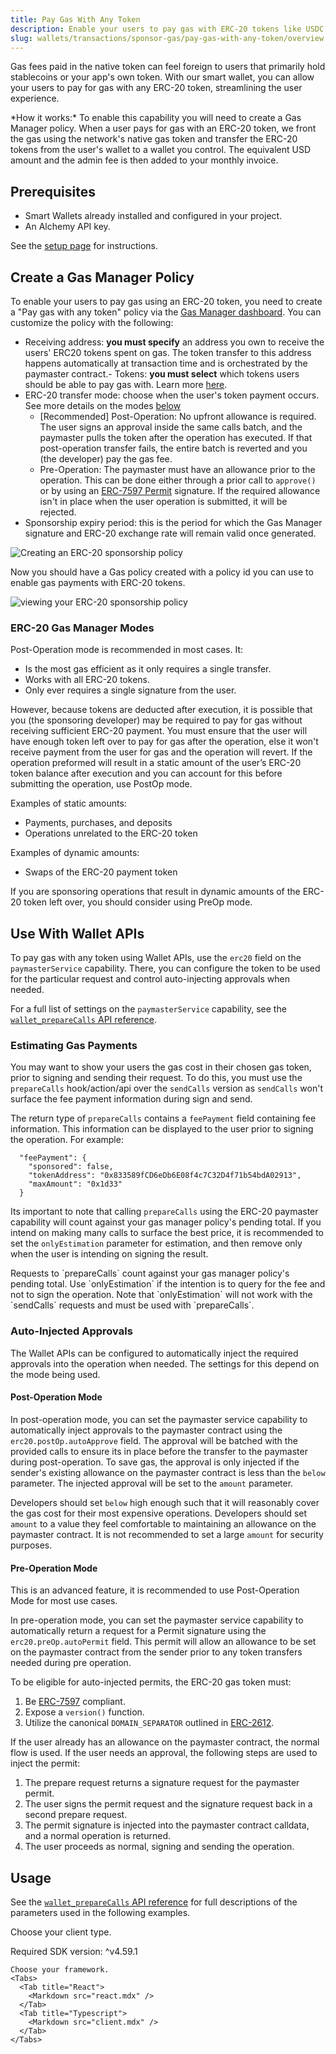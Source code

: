 ```yaml
---
title: Pay Gas With Any Token
description: Enable your users to pay gas with ERC-20 tokens like USDC via Gas Manager
slug: wallets/transactions/sponsor-gas/pay-gas-with-any-token/overview
---
```


Gas fees paid in the native token can feel foreign to users that primarily hold stablecoins or your app's own token. With our smart wallet, you can allow your users to pay for gas with any ERC-20 token, streamlining the user experience.

<Tip>
  *How it works:* To enable this capability you will need to create a Gas
  Manager policy. When a user pays for gas with an ERC-20 token, we front the
  gas using the network's native gas token and transfer the ERC-20 tokens from
  the user's wallet to a wallet you control. The equivalent USD amount and the
  admin fee is then added to your monthly invoice.
</Tip>

## Prerequisites

- Smart Wallets already installed and configured in your project.
- An Alchemy API key.

See the [setup page](/docs/wallets/pages/react/setup.mdx) for instructions.

## Create a Gas Manager Policy

To enable your users to pay gas using an ERC-20 token, you need to create a "Pay gas with any token" policy via the [Gas Manager dashboard](https://dashboard.alchemy.com/gas-manager/policy/create). You can customize the policy with the following:

- Receiving address: **you must specify** an address you own to receive the users' ERC20 tokens spent on gas. The token transfer to this address happens automatically at transaction time and is orchestrated by the paymaster contract.- Tokens: **you must select** which tokens users should be able to pay gas with. Learn more [here](https://www.alchemy.com/docs/reference/gas-manager-faqs).
- ERC-20 transfer mode: choose when the user's token payment occurs. See more details on the modes [below](#erc-20-gas-manager-modes)
  - [Recommended] Post-Operation: No upfront allowance is required. The user signs an approval inside the same calls batch, and the paymaster pulls the token after the operation has executed. If that post-operation transfer fails, the entire batch is reverted and you (the developer) pay the gas fee.
  - Pre-Operation: The paymaster must have an allowance prior to the operation. This can be done either through a prior call to `approve()` or by using an [ERC-7597 Permit](https://eips.ethereum.org/EIPS/eip-7597) signature. If the required allowance isn't in place when the user operation is submitted, it will be rejected.
- Sponsorship expiry period: this is the period for which the Gas Manager signature and ERC-20 exchange rate will remain valid once generated.

<img
  src="/images/wallets/erc-20-policy-create.png"
  alt="Creating an ERC-20 sponsorship policy"
/>

Now you should have a Gas policy created with a policy id you can use to enable gas payments with ERC-20 tokens.

<img
  src="/images/wallets/erc-20-sponsorship-policy.png"
  alt="viewing your ERC-20 sponsorship policy"
/>

### ERC-20 Gas Manager Modes

Post-Operation mode is recommended in most cases. It:

- Is the most gas efficient as it only requires a single transfer.
- Works with all ERC-20 tokens.
- Only ever requires a single signature from the user.

However, because tokens are deducted after execution, it is possible that you (the sponsoring developer) may be required to pay for gas without receiving sufficient ERC-20 payment.
You must ensure that the user will have enough token left over to pay for gas after the operation, else it won't receive payment from the user for gas and the operation will revert.
If the operation preformed will result in a static amount of the user’s ERC-20 token balance after execution and you can account for this before submitting the operation, use PostOp mode.

Examples of static amounts:

- Payments, purchases, and deposits
- Operations unrelated to the ERC-20 token

Examples of dynamic amounts:

- Swaps of the ERC-20 payment token

If you are sponsoring operations that result in dynamic amounts of the ERC-20 token left over, you should consider using PreOp mode.

## Use With Wallet APIs

To pay gas with any token using Wallet APIs, use the `erc20` field on the `paymasterService` capability.
There, you can configure the token to be used for the particular request and control auto-injecting approvals when needed.

For a full list of settings on the `paymasterService` capability, see the [`wallet_prepareCalls` API reference](/docs/wallets/api/smart-wallets/wallet-api-endpoints/wallet-api-endpoints/wallet-prepare-calls).

### Estimating Gas Payments

You may want to show your users the gas cost in their chosen gas token, prior to signing and sending their request. To do this, you must use the `prepareCalls` hook/action/api over the `sendCalls` version
as `sendCalls` won't surface the fee payment information during sign and send.

The return type of `prepareCalls` contains a `feePayment` field containing fee information. This information can be displayed to the user prior to signing the operation. For example:

```
  "feePayment": {
    "sponsored": false,
    "tokenAddress": "0x833589fCD6eDb6E08f4c7C32D4f71b54bdA02913",
    "maxAmount": "0x1d33"
  }
```

Its important to note that calling `prepareCalls` using the ERC-20 paymaster capability will count against your gas manager policy's pending total. If you intend on making many
calls to surface the best price, it is recommended to set the `onlyEstimation` parameter for estimation, and then remove only when the user is intending on signing the result.

<Warning>
  Requests to `prepareCalls` count against your gas manager policy's pending
  total. Use `onlyEstimation` if the intention is to query for the fee and not
  to sign the operation. Note that `onlyEstimation` will not work with the
  `sendCalls` requests and must be used with `prepareCalls`.
</Warning>

### Auto-Injected Approvals

The Wallet APIs can be configured to automatically inject the required approvals into the operation when needed. The settings for this depend on the mode being used.

#### Post-Operation Mode

In post-operation mode, you can set the paymaster service capability to automatically inject approvals to the paymaster contract using the `erc20.postOp.autoApprove` field.
The approval will be batched with the provided calls to ensure its in place before the transfer to the paymaster during post-operation.
To save gas, the approval is only injected if the sender's existing allowance on the paymaster contract is less than the `below` parameter. The injected approval will be set to
the `amount` parameter.

Developers should set `below` high enough such that it will reasonably cover the gas cost for their most expensive operations. Developers should set `amount` to a value
they feel comfortable to maintaining an allowance on the paymaster contract. It is not recommended to set a large `amount` for security purposes.

#### Pre-Operation Mode

<Note>
  This is an advanced feature, it is recommended to use Post-Operation Mode for
  most use cases.
</Note>

In pre-operation mode, you can set the paymaster service capability to automatically return a request for a Permit signature using the `erc20.preOp.autoPermit` field.
This permit will allow an allowance to be set on the paymaster contract from the sender prior to any token transfers needed during pre operation.

To be eligible for auto-injected permits, the ERC-20 gas token must:

1. Be [ERC-7597](https://eips.ethereum.org/EIPS/eip-7597) compliant.
2. Expose a `version()` function.
3. Utilize the canonical `DOMAIN_SEPARATOR` outlined in [ERC-2612](https://eips.ethereum.org/EIPS/eip-2612).

If the user already has an allowance on the paymaster contract, the normal flow is used. If the user needs an
approval, the following steps are used to inject the permit:

1. The prepare request returns a signature request for the paymaster permit.
2. The user signs the permit request and the signature request back in a second prepare request.
3. The permit signature is injected into the paymaster contract calldata, and a normal operation is returned.
4. The user proceeds as normal, signing and sending the operation.

## Usage

See the [`wallet_prepareCalls` API reference](/docs/wallets/api/smart-wallets/wallet-api-endpoints/wallet-api-endpoints/wallet-prepare-calls) for full descriptions of
the parameters used in the following examples.

Choose your client type.

<Tabs>
  <Tab title="SDK">
    <Info>Required SDK version: ^v4.59.1</Info>

    Choose your framework.
    <Tabs>
      <Tab title="React">
        <Markdown src="react.mdx" />
      </Tab>
      <Tab title="Typescript">
        <Markdown src="client.mdx" />
      </Tab>
    </Tabs>

  </Tab>
  <Tab title="API">
    <Markdown src="api.mdx" />
  </Tab>
</Tabs>
